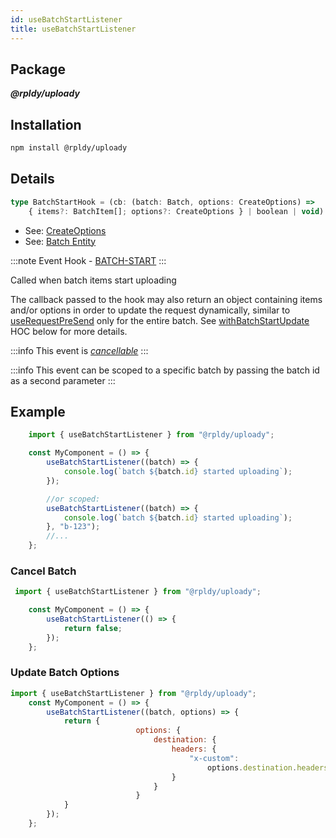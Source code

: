 ```yaml
---
id: useBatchStartListener
title: useBatchStartListener
---
```


## Package

**_@rpldy/uploady_**

## Installation

```bash npm2yarn
npm install @rpldy/uploady
```

## Details

```typescript
type BatchStartHook = (cb: (batch: Batch, options: CreateOptions) =>
    { items?: BatchItem[]; options?: CreateOptions } | boolean | void) => void;
```

- See: [CreateOptions](../types#createoptions)
- See: [Batch Entity](../entities#batch)

:::note
Event Hook - [BATCH-START](../events#batchStart)
:::

Called when batch items start uploading

The callback passed to the hook may also return an object containing items and/or options
in order to update the request dynamically, similar to [useRequestPreSend](useRequestPreSend) only for the entire batch.
See [withBatchStartUpdate](../hocs/withBatchStartUpdate) HOC below for more details.


:::info
This event is _[cancellable](../events#cancellable-events)_
:::

:::info
This event can be scoped to a specific batch by passing the batch id as a second parameter
:::

## Example

```javascript
    import { useBatchStartListener } from "@rpldy/uploady";

    const MyComponent = () => {
        useBatchStartListener((batch) => {
            console.log(`batch ${batch.id} started uploading`);
        });

        //or scoped:
        useBatchStartListener((batch) => {
            console.log(`batch ${batch.id} started uploading`);
        }, "b-123");
        //...
    };
```

### Cancel Batch

```javascript
 import { useBatchStartListener } from "@rpldy/uploady";

    const MyComponent = () => {
        useBatchStartListener(() => {
            return false;
        });
    };
```

### Update Batch Options

```javascript
import { useBatchStartListener } from "@rpldy/uploady";
    const MyComponent = () => {
        useBatchStartListener((batch, options) => {
            return {
							options: {
								destination: {
									headers: {
										"x-custom":
											options.destination.headers["x-custom"]	+ " updated",
									}
								}
							}
            }
        });
    };
```
